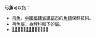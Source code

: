 '''弓魚'''可以指：
*[[弓魚|弓魚]]，[[中國|中國]][[福建省|福建省]][[建甌市|建甌市]]的[[魚類|魚類]]保鮮技術。
*[[弓魚屬|弓魚屬]]，為[[鯉科|鯉科]]轄下的[[屬_(生物)|屬]]。
*[[𢐗國|𢐗國]]，中國[[西周|西周]]時期的古國。 

{{Disambig|CAT=二字消歧义}}